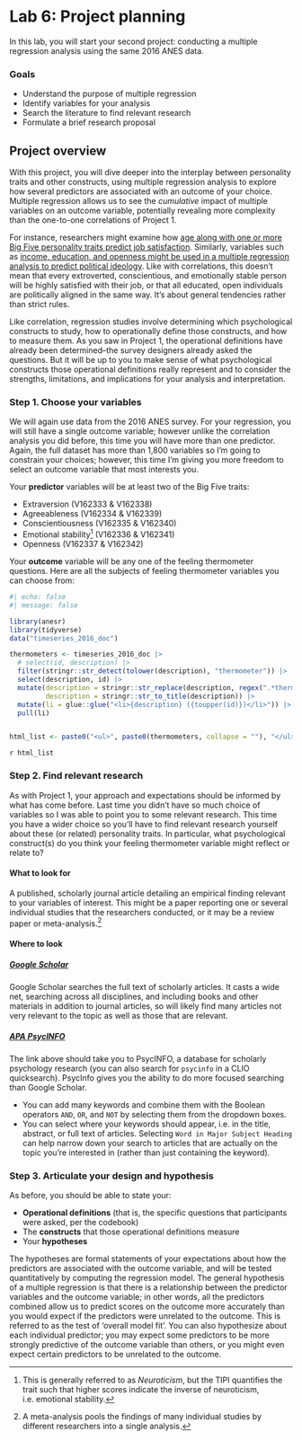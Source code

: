 # Lab 6: Project planning {.unnumbered}

In this lab, you will start your second project: conducting a multiple regression analysis using the same 2016 ANES data.

### Goals

- Understand the purpose of multiple regression
- Identify variables for your analysis
- Search the literature to find relevant research
- Formulate a brief research proposal


## Project overview

With this project, you will dive deeper into the interplay between personality traits and other constructs, using multiple regression analysis to explore how several predictors are associated with an outcome of your choice. Multiple regression allows us to see the *cumulative* impact of multiple variables on an outcome variable, potentially revealing more complexity than the one-to-one correlations of Project 1.

For instance, researchers might examine how [age along with one or more Big Five personality traits predict job satisfaction](https://journals.sagepub.com/doi/pdf/10.1177/0306307016687990). Similarly, variables such as [income, education, and openness might be used in a multiple regression analysis to predict political ideology](https://www.annualreviews.org/doi/10.1146/annurev-polisci-051010-111659). Like with correlations, this doesn't mean that every extroverted, conscientious, and emotionally stable person will be highly satisfied with their job, or that all educated, open individuals are politically aligned in the same way. It's about general tendencies rather than strict rules. 

Like correlation, regression studies involve determining which psychological constructs to study, how to operationally define those constructs, and how to measure them. As you saw in Project 1, the operational definitions have already been determined--the survey designers already asked the questions. But it will be up to you to make sense of what psychological constructs those operational definitions really represent and to consider the strengths, limitations, and implications for your analysis and interpretation.



### Step 1. Choose your variables

We will again use data from the 2016 ANES survey. For your regression, you will still have a single outcome variable; however unlike the correlation analysis you did before, this time you will have more than one predictor. Again, the full dataset has more than 1,800 variables so I'm going to constrain your choices; however, this time I'm giving you more freedom to select an outcome variable that most interests you.

Your __predictor__ variables will be at least two of the Big Five traits:

- Extraversion (V162333 & V162338)
- Agreeableness (V162334 & V162339)
- Conscientiousness (V162335 & V162340)
- Emotional stability^[This is generally referred to as *Neuroticism*, but the TIPI quantifies the trait such that higher scores indicate the inverse of neuroticism, i.e. emotional stability.] (V162336 & V162341)
- Openness (V162337 & V162342)


Your __outcome__ variable will be any one of the feeling thermometer questions. Here are all the subjects of feeling thermometer variables you can choose from:

```r
#| echo: false
#| message: false

library(anesr)
library(tidyverse)
data("timeseries_2016_doc")

thermometers <- timeseries_2016_doc |> 
  # select(id, description) |> 
  filter(stringr::str_detect(tolower(description), "thermometer")) |> 
  select(description, id) |> 
  mutate(description = stringr::str_replace(description, regex(".*thermometer: ", ignore_case = TRUE), ""),
         description = stringr::str_to_title(description)) |> 
  mutate(li = glue::glue("<li>{description} ({toupper(id)})</li>")) |> 
  pull(li)


html_list <- paste0("<ul>", paste0(thermometers, collapse = ""), "</ul>")
```

`r html_list`



### Step 2. Find relevant research

As with Project 1, your approach and expectations should be informed by what has come before. Last time you didn't have so much choice of variables so I was able to point you to some relevant research. This time you have a wider choice so you'll have to find relevant research yourself about these (or related) personality traits. In particular, what psychological construct(s) do you think your feeling thermometer variable might reflect or relate to?

#### What to look for

A published, scholarly journal article detailing an empirical finding relevant to your variables of interest. This might be a paper reporting one or several individual studies that the researchers conducted, or it may be a review paper or meta-analysis.^[A meta-analysis pools the findings of many individual studies by different researchers into a single analysis.]

#### Where to look

##### [Google Scholar](https://scholar.google.com)

Google Scholar searches the full text of scholarly articles. It casts a wide net, searching across all disciplines, and including books and other materials in addition to journal articles, so will likely find many articles not very relevant to the topic as well as those that are relevant.

##### [APA PsycINFO](http://www.columbia.edu/cgi-bin/cul/resolve?ALD2284)

The link above should take you to PsycINFO, a database for scholarly psychology research (you can also search for `psycinfo` in a CLIO quicksearch). PsycInfo gives you the ability to do more focused searching than Google Scholar.

-   You can add many keywords and combine them with the Boolean operators `AND`, `OR`, and `NOT` by selecting them from the dropdown boxes.
-   You can select where your keywords should appear, i.e. in the title, abstract, or full text of articles. Selecting `Word in Major Subject Heading` can help narrow down your search to articles that are actually on the topic you're interested in (rather than just containing the keyword).


### Step 3. Articulate your design and hypothesis

As before, you should be able to state your:

- __Operational definitions__ (that is, the specific questions that participants were asked, per the codebook)
- The __constructs__ that those operational definitions measure
- Your __hypotheses__

The hypotheses are formal statements of your expectations about how the predictors are associated with the outcome variable, and will be tested quantitatively by computing the regression model. The general hypothesis of a multiple regression is that there is a relationship between the predictor variables and the outcome variable; in other words, all the predictors combined allow us to predict scores on the outcome more accurately than you would expect if the predictors were unrelated to the outcome. This is referred to as the test of 'overall model fit'. You can also hypothesize about each individual predictor; you may expect some predictors to be more strongly predictive of the outcome variable than others, or you might even expect certain predictors to be unrelated to the outcome.



